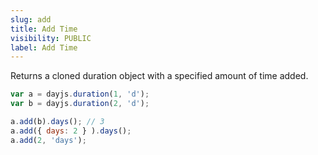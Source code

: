 ```yaml
---
slug: add
title: Add Time
visibility: PUBLIC
label: Add Time
---
```


Returns a cloned duration object with a specified amount of time added.

```javascript
var a = dayjs.duration(1, 'd');
var b = dayjs.duration(2, 'd');

a.add(b).days(); // 3
a.add({ days: 2 } ).days();
a.add(2, 'days');
```
